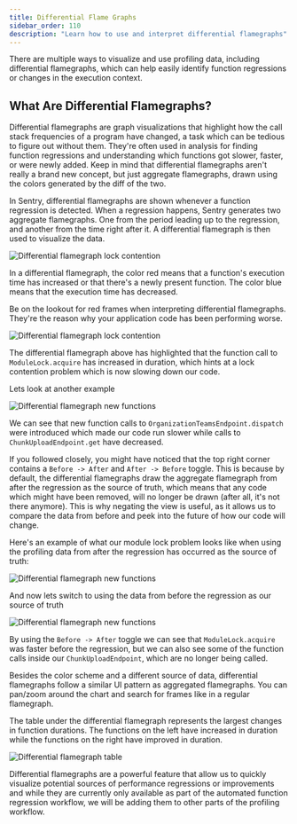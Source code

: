 ```yaml
---
title: Differential Flame Graphs
sidebar_order: 110
description: "Learn how to use and interpret differential flamegraphs"
---
```


There are multiple ways to visualize and use profiling data, including differential flamegraphs, which can help easily identify function regressions or changes in the execution context.

## What Are Differential Flamegraphs?

Differential flamegraphs are graph visualizations that highlight how the call stack frequencies of a program have changed, a task which can be tedious to figure out without them. They're often used in analysis for finding function regressions and understanding which functions got slower, faster, or were newly added. Keep in mind that differential flamegraphs aren't really a brand new concept, but just aggregate flamegraphs, drawn using the colors generated by the diff of the two.

In Sentry, differential flamegraphs are shown whenever a function regression is detected. When a regression happens, Sentry generates two aggregate flamegraphs. One from the period leading up to the regression, and another from the time right after it. A differential flamegraph is then used to visualize the data.

![Differential flamegraph lock contention](./differential-flamegraph.png)

<Note>

In a differential flamegraph, the color red means that a function's execution time has increased or that there's a newly present function. The color blue means that the execution time has decreased. 

</Note>

Be on the lookout for red frames when interpreting differential flamegraphs. They're the reason why your application code has been performing worse.

![Differential flamegraph lock contention](./differential-flamegraph.png)

The differential flamegraph above has highlighted that the function call to `ModuleLock.acquire` has increased in duration, which hints at a lock contention problem which is now slowing down our code.

Lets look at another example

![Differential flamegraph new functions](./differential-flamegraph-new.png)

We can see that new function calls to `OrganizationTeamsEndpoint.dispatch` were introduced which made our code run slower while calls to `ChunkUploadEndpoint.get` have decreased.

If you followed closely, you might have noticed that the top right corner contains a `Before -> After` and `After -> Before` toggle. This is because by default, the differential flamegraphs draw the aggregate flamegraph from after the regression as the source of truth, which means that any code which might have been removed, will no longer be drawn (after all, it's not there anymore). This is why negating the view is useful, as it allows us to compare the data from before and peek into the future of how our code will change.

Here's an example of what our module lock problem looks like when using the profiling data from after the regression has occurred as the source of truth:

![Differential flamegraph new functions](./differential-flamegraph-regular.png)

And now lets switch to using the data from before the regression as our source of truth

![Differential flamegraph new functions](./differential-flamegraph-inverted.png)

By using the `Before -> After` toggle we can see that `ModuleLock.acquire` was faster before the regression, but we can also see some of the function calls inside our `ChunkUploadEndpoint`, which are no longer being called.

Besides the color scheme and a different source of data, differential flamegraphs follow a similar UI pattern as aggregated flamegraphs. You can pan/zoom around the chart and search for frames like in a regular flamegraph.

The table under the differential flamegraph represents the largest changes in function durations. The functions on the left have increased in duration while the functions on the right have improved in duration.

![Differential flamegraph table](./differential-flamegraph-table.png)

Differential flamegraphs are a powerful feature that allow us to quickly visualize potential sources of performance regressions or improvements and while they are currently only available as part of the automated function regression workflow, we will be adding them to other parts of the profiling workflow.

